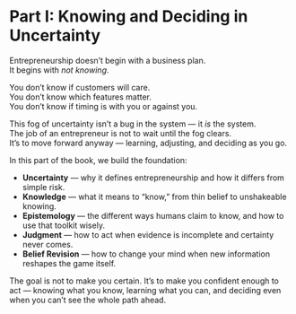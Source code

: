 # Part I: Knowing and Deciding in Uncertainty {#sec-knowing-part-1}

Entrepreneurship doesn’t begin with a business plan.  
It begins with *not knowing*.

You don’t know if customers will care.  
You don’t know which features matter.  
You don’t know if timing is with you or against you.  

This fog of uncertainty isn’t a bug in the system — it *is* the system.  
The job of an entrepreneur is not to wait until the fog clears.  
It’s to move forward anyway — learning, adjusting, and deciding as you go.  

In this part of the book, we build the foundation:  

- **Uncertainty** — why it defines entrepreneurship and how it differs from simple risk.  
- **Knowledge** — what it means to “know,” from thin belief to unshakeable knowing.  
- **Epistemology** — the different ways humans claim to know, and how to use that toolkit wisely.  
- **Judgment** — how to act when evidence is incomplete and certainty never comes.  
- **Belief Revision** — how to change your mind when new information reshapes the game itself.  

The goal is not to make you certain. It’s to make you confident enough to act — knowing what you know, learning what you can, and deciding even when you can’t see the whole path ahead.  